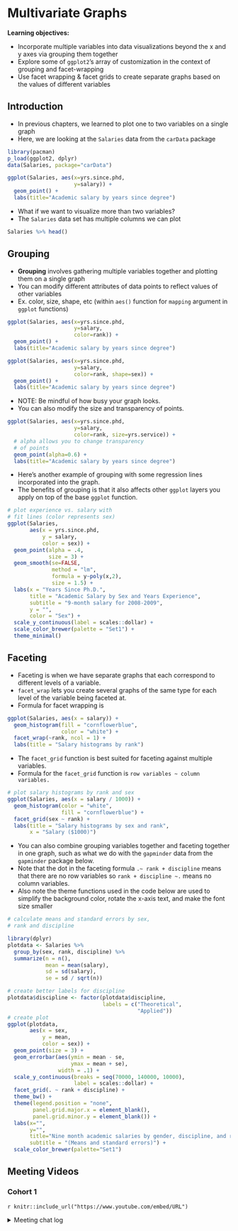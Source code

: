 # Multivariate Graphs

**Learning objectives:**

- Incorporate multiple variables into data visualizations beyond the x and y axes via grouping them together
- Explore some of `ggplot2`'s array of customization in the context of grouping and facet-wrapping
- Use facet wrapping & facet grids to create separate graphs based on the values of different variables

## Introduction {-}
- In previous chapters, we learned to plot one to two variables on a single graph
- Here, we are looking at the `Salaries` data from the `carData` package
```r
library(pacman)
p_load(ggplot2, dplyr)
data(Salaries, package="carData")

ggplot(Salaries, aes(x=yrs.since.phd,
                     y=salary)) + 
  geom_point() + 
  labs(title="Academic salary by years since degree")
```

- What if we want to visualize more than two variables?
- The `Salaries` data set has multiple columns we can plot
```r
Salaries %>% head()
```

## Grouping
- **Grouping** involves gathering multiple variables together and plotting them on a single graph
- You can modify different attributes of data points to reflect values of other variables 
- Ex. color, size, shape, etc (within `aes()` function for `mapping` argument in `ggplot` functions)
```r
ggplot(Salaries, aes(x=yrs.since.phd,
                     y=salary,
                     color=rank)) + 
  geom_point() + 
  labs(title="Academic salary by years since degree")
```

\newpage
```r
ggplot(Salaries, aes(x=yrs.since.phd,
                     y=salary,
                     color=rank, shape=sex)) + 
  geom_point() + 
  labs(title="Academic salary by years since degree")
```

- NOTE: Be mindful of how busy your graph looks.
- You can also modify the size and transparency of points.
```r
ggplot(Salaries, aes(x=yrs.since.phd,
                     y=salary,
                     color=rank, size=yrs.service)) + 
  # alpha allows you to change transparency
  # of points
  geom_point(alpha=0.6) + 
  labs(title="Academic salary by years since degree")
```

- Here's another example of grouping with some regression lines incorporated into the graph.
- The benefits of grouping is that it also affects other `ggplot` layers you apply on top of the base `ggplot` function.
```r
# plot experience vs. salary with 
# fit lines (color represents sex)
ggplot(Salaries, 
       aes(x = yrs.since.phd, 
           y = salary, 
           color = sex)) +
  geom_point(alpha = .4, 
             size = 3) +
  geom_smooth(se=FALSE, 
              method = "lm", 
              formula = y~poly(x,2), 
              size = 1.5) +
  labs(x = "Years Since Ph.D.",
       title = "Academic Salary by Sex and Years Experience",
       subtitle = "9-month salary for 2008-2009",
       y = "",
       color = "Sex") +
  scale_y_continuous(label = scales::dollar) +
  scale_color_brewer(palette = "Set1") +
  theme_minimal()
```


## Faceting
- Faceting is when we have separate graphs that each correspond to different levels of a variable.
- `facet_wrap` lets you create several graphs of the same type for each level of the variable being faceted at. 
- Formula for facet wrapping is 
```r
ggplot(Salaries, aes(x = salary)) +
  geom_histogram(fill = "cornflowerblue",
                 color = "white") +
  facet_wrap(~rank, ncol = 1) +
  labs(title = "Salary histograms by rank")
```


- The `facet_grid` function is best suited for faceting against multiple variables.
- Formula for the `facet_grid` function is `row variables ~ column variables.`
```r
# plot salary histograms by rank and sex
ggplot(Salaries, aes(x = salary / 1000)) +
  geom_histogram(color = "white",
                 fill = "cornflowerblue") +
  facet_grid(sex ~ rank) +
  labs(title = "Salary histograms by sex and rank",
       x = "Salary ($1000)")
```

- You can also combine grouping variables together and faceting together in one graph, such as what we do with the `gapminder` data from the `gapminder` package below.
- Note that the dot in the faceting formula `.~ rank + discipline` means that there are no row variables so  `rank + discipline ~.` means no column variables.
- Also note the theme functions used in the code below are used to simplify the background color, rotate the x-axis text, and make the font size smaller
```r
# calculate means and standard errors by sex,
# rank and discipline

library(dplyr)
plotdata <- Salaries %>%
  group_by(sex, rank, discipline) %>%
  summarize(n = n(),
            mean = mean(salary),
            sd = sd(salary),
            se = sd / sqrt(n))

# create better labels for discipline
plotdata$discipline <- factor(plotdata$discipline,
                              labels = c("Theoretical",
                                         "Applied"))
# create plot
ggplot(plotdata, 
       aes(x = sex, 
           y = mean,
           color = sex)) +
  geom_point(size = 3) +
  geom_errorbar(aes(ymin = mean - se, 
                    ymax = mean + se),
                width = .1) +
  scale_y_continuous(breaks = seq(70000, 140000, 10000),
                     label = scales::dollar) +
  facet_grid(. ~ rank + discipline) +
  theme_bw() +
  theme(legend.position = "none",
        panel.grid.major.x = element_blank(),
        panel.grid.minor.y = element_blank()) +
  labs(x="", 
       y="", 
       title="Nine month academic salaries by gender, discipline, and rank",
       subtitle = "(Means and standard errors)") +
  scale_color_brewer(palette="Set1")
```




## Meeting Videos {-}

### Cohort 1 {-}

`r knitr::include_url("https://www.youtube.com/embed/URL")`

<details>
<summary> Meeting chat log </summary>

```
LOG
```
</details>
